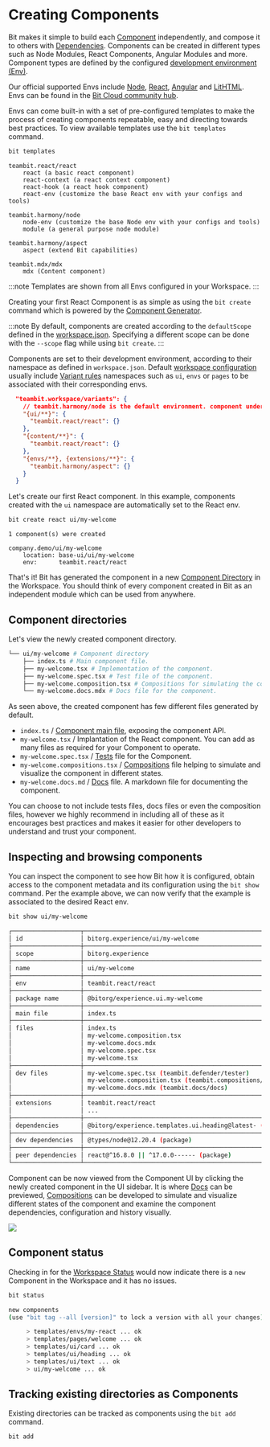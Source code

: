 
# Creating Components

Bit makes it simple to build each [Component](/components/component-overview) independently, and compose it to others with [Dependencies](/dependencies/dependencies-overview). Components 
can be created in different types such as Node Modules, React Components, Angular Modules and more. 
Component types are defined by the configured [development environment (Env)](/docs/getting-started/dev-envs).

<!-- Components can be either abstract and very reusable but also concrete and useful only in specific contexts. 
An example for an abstract component is a `button`, owned by a design team, which might be useful for many apps and 
other components, where an example for a concerete one would be `Homepage` which might be used only once or twice. -->

Our official supported Envs include [Node](/node/overview), [React](/docs/react), [Angular](/docs/angular) and [LitHTML](/docs/lit-html).
Envs can be found in the [Bit Cloud community hub](/).  

Envs can come built-in with a set of pre-configured templates to make the process of creating components repeatable, easy and directing towards best practices. To view available templates use the `bit templates` command.

```bash
bit templates
```

```
teambit.react/react
    react (a basic react component)
    react-context (a react context component)
    react-hook (a react hook component)
    react-env (customize the base React env with your configs and tools)

teambit.harmony/node
    node-env (customize the base Node env with your configs and tools)
    module (a general purpose node module)

teambit.harmony/aspect
    aspect (extend Bit capabilities)

teambit.mdx/mdx
    mdx (Content component)
```

:::note
Templates are shown from all Envs configured in your Workspace.
:::

Creating your first React Component is as simple as using the `bit create` command which is powered by the [Component Generator](/generator/overview). 

:::note
By default, components are created according to the `defaultScope` defined in the [workspace.json](/workspace/workspace-json). 
Specifying a different scope can be done with the `--scope` flag while using `bit create`.
:::

Components are set to their development environment, according to their namespace as defined in `workspace.json`.
Default [workspace configuration](/workspace/workspace-json) usually include [Variant rules](/) namespaces such as `ui`, `envs` or `pages` to be associated with their corresponding envs.

```json title="workspace.json"
  "teambit.workspace/variants": {
    // teambit.harmony/node is the default environment. component under different namespaces than the below will fall back to it.
    "{ui/**}": {
      "teambit.react/react": {}
    },
    "{content/**}": {
      "teambit.react/react": {}
    },
    "{envs/**}, {extensions/**}": {
      "teambit.harmony/aspect": {}
    }
  }
```

Let's create our first React component. In this example, components created with the `ui` namespace are automatically set to the React env.

```bash
bit create react ui/my-welcome
```
```
1 component(s) were created

company.demo/ui/my-welcome
    location: base-ui/ui/my-welcome
    env:      teambit.react/react
```

That's it! Bit has generated the component in a new [Component Directory](/workspace/component-directory) in the Workspace. You should think of every component created in Bit as an independent module which can be used from anywhere.

## Component directories
Let's view the newly created component directory.

```bash
└── ui/my-welcome # Component directory
    ├── index.ts # Main component file.
    ├── my-welcome.tsx # Implementation of the component.
    ├── my-welcome.spec.tsx # Test file of the component.
    ├── my-welcome.composition.tsx # Compositions for simulating the component in different states.
    └── my-welcome.docs.mdx # Docs file for the component.
```

As seen above, the created component has few different files generated by default.

- `index.ts` / [Component main file](/components/main-file), exposing the component API.
- `my-welcome.tsx` / Implantation of the React component. You can add as many files as required for your Component to operate.
- `my-welcome.spec.tsx` / [Tests](/tester/overview) file for the Component.
- `my-welcome.compositions.tsx` / [Compositions](/compositions/overview) file helping to simulate and visualize the component in different states.
- `my-welcome.docs.md` / [Docs](/docs/overview) file. A markdown file for documenting the component.

You can choose to not include tests files, docs files or even the composition files, however we highly recommend in including all of these as it encourages best practices and makes it easier for other developers to understand and trust your component.

## Inspecting and browsing components

You can inspect the component to see how Bit how it is configured, obtain access to the component metadata and its configuration using the `bit show` command.
Per the example above, we can now verify that the example is associated to the desired React env.

```bash
bit show ui/my-welcome
```

```bash
┌───────────────────┬────────────────────────────────────────────────────────────────┐
│ id                │ bitorg.experience/ui/my-welcome                                │
├───────────────────┼────────────────────────────────────────────────────────────────┤
│ scope             │ bitorg.experience                                              │
├───────────────────┼────────────────────────────────────────────────────────────────┤
│ name              │ ui/my-welcome                                                  │
├───────────────────┼────────────────────────────────────────────────────────────────┤
│ env               │ teambit.react/react                                            │
├───────────────────┼────────────────────────────────────────────────────────────────┤
│ package name      │ @bitorg/experience.ui.my-welcome                               │
├───────────────────┼────────────────────────────────────────────────────────────────┤
│ main file         │ index.ts                                                       │
├───────────────────┼────────────────────────────────────────────────────────────────┤
│ files             │ index.ts                                                       │
│                   │ my-welcome.composition.tsx                                     │
│                   │ my-welcome.docs.mdx                                            │
│                   │ my-welcome.spec.tsx                                            │
│                   │ my-welcome.tsx                                                 │
├───────────────────┼────────────────────────────────────────────────────────────────┤
│ dev files         │ my-welcome.spec.tsx (teambit.defender/tester)                  │
│                   │ my-welcome.composition.tsx (teambit.compositions/compositions) │
│                   │ my-welcome.docs.mdx (teambit.docs/docs)                        │
├───────────────────┼────────────────────────────────────────────────────────────────┤
│ extensions        │ teambit.react/react                                            │
│                   │ ...                                                            │
├───────────────────┼────────────────────────────────────────────────────────────────┤
│ dependencies      │ @bitorg/experience.templates.ui.heading@latest- (component)    │
├───────────────────┼────────────────────────────────────────────────────────────────┤
│ dev dependencies  │ @types/node@12.20.4 (package)                                  │
├───────────────────┼────────────────────────────────────────────────────────────────┤
│ peer dependencies │ react@^16.8.0 || ^17.0.0------ (package)                       │
└───────────────────┴────────────────────────────────────────────────────────────────┘
```


Component can be now viewed from the Component UI <!--TODO [Component UI](/components/ui) --> by clicking the newly created component in the UI sidebar. It is where [Docs](/docs/overview) can be previewed, [Compositions](/compositions/overview) can be developed to simulate and visualize different states of the component and examine the component dependencies, configuration and history visually.

<Image src={componentImg} />

## Component status

Checking in for the [Workspace Status](/workspace/workspace-status) would now indicate there is a `new` Component in the Workspace and it has no issues.

```bash
bit status
```

```bash
new components
(use "bit tag --all [version]" to lock a version with all your changes)

     > templates/envs/my-react ... ok
     > templates/pages/welcome ... ok
     > templates/ui/card ... ok
     > templates/ui/heading ... ok
     > templates/ui/text ... ok
     > ui/my-welcome ... ok
```

## Tracking existing directories as Components

Existing directories can be tracked as components using the `bit add` command.

```bash
bit add 
```
